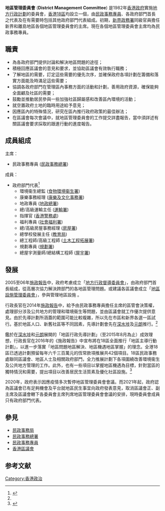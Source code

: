 '''地區管理委員會''' ('''District Management Committee''') 是1982年[[香港殖民地時期#香港政府|香港政府]]實施[[地方行政計劃|地方行政計劃]]的委員會，[[香港|香港]][[香港行政區劃|18區]]均設立一個，由[[民政事務專員|民政事務專員]]、各政府部門首長之代表及在有需要時包括其他政府部門代表組成。初期，[[新界政務署|新界政務署]]同級官員擔任新界和離島地區各個地區管理委員會的主席。現在各個地區管理委員會主席均為民政事務專員。

==職責==
*為各政府部門提供討論和解決地區問題的途徑； 
*積極回應區議會的意見和要求，並協助區議會有效執行職務； 
*了解地區的需要，訂定這些需要的優先次序，並確保政府各項計劃在籌備和落實方面能及時滿足這些需要； 
*協調各政府部門在管理區內事務方面的活動和計劃，善用政府資源，確保能夠全面顧及社區的需要； 
*鼓勵並推動居民參與一些加強社區歸屬感和改善區內環境的活動； 
*就空置政府土地的臨時用途給予意見； 
*因應區內的特殊情況，研究在區內推行政府政策的最佳辦法； 
*在區議會每次會議中，就地區管理委員會的工作提交詳盡報告，當中須詳述有關區議會要求採取的跟進行動的進度報告。

==成員組成==
主席：
*民政事務專員 ([[民政事務總署|民政事務總署]])

成員：
*政府部門代表<ref name="#1">{{cite web |url=http://www.had.gov.hk/file_manager/tc/documents/public_services/district_administration/dc_information_note_pilot_scheme_chi.pdf |title=存档副本 |accessdate=2014-09-10 |deadurl=yes |archiveurl=https://web.archive.org/web/20140910195748/http://www.had.gov.hk/file_manager/tc/documents/public_services/district_administration/dc_information_note_pilot_scheme_chi.pdf |archivedate=2014-09-10 }}</ref>
**環境衞生總監 ([[食物環境衞生署|食物環境衞生署]])
**康樂事務經理 ([[康樂及文化事務署|康樂及文化事務署]])
**地政專員 ([[地政總署|地政總署]])
**總/高級運輸主任 ([[運輸署|運輸署]])
**指揮官 ([[香港警務處|香港警務處]])
**福利專員 ([[社會福利署|社會福利署]])
**總/高級房屋事務經理 ([[房屋署|房屋署]])
**總學校發展主任 ([[教育局_(香港)|教育局]])
**總工程師/高級工程師 ([[土木工程拓展署|土木工程拓展署]])
**規劃專員 ([[規劃署|規劃署]])
**總屋宇測量師/總結構工程師 ([[屋宇署|屋宇署]])

==發展== 
2005至06年[[香港施政報告|施政報告]]中，政府考慮成立「[[地方行政督導委員會|地方行政督導委員會]]」，由政府部門首長組成，從高層次協力解決跨部門的各地區管理問題。或建議各區議會成立「[[地區設施管理委員會|地區設施管理委員會]]」，參與管理地區設施 。

行政長官在2014年[[香港施政報告|施政報告]]中，給予由民政事務專員擔任主席的區管會決策權，處理部分涉及公共地方的管理和環境衞生等問題，並由區議會就工作優次提供意見。由於先導計劃所涵蓋的範圍可能比較複雜，所以先在市區和新界各選一區試行。基於地區人口、新舊社區等不同因素，先導計劃會先在[[深水埗|深水埗]]及[[元朗|元朗]]推行。<ref name="#1"/>

鑑於在[[深水埗|深水埗]]和[[元朗|元朗]]展開的「地區行政先導計劃」（至2015年8月為止）成效理想，行政長官在2016年的《施政報告》中宣布將在18區全面推行「地區主導行動計劃」，以進一步落實「地區問題地區解決、地區機遇地區掌握」的理念。全港18區已透過計劃預留每年六千三百萬元的恆常款項推展共42個項目。18區民政事務處聯同區議會、地區人士及相關政府部門，全力推展計劃下各項圍繞改善環境衞生及公共地方管理的工作。此外，也有一些項目以掌握地區機遇為目標，針對當區的獨特情況和需要，提出項目以改善居民生活質素及優化社區設施。<ref>{{Cite web |url=http://www.had.gov.hk/tc/strengthen_society.htm |title=存档副本 |accessdate=2017-08-03 |archive-date=2017-08-04 |archive-url=https://web.archive.org/web/20170804013020/http://www.had.gov.hk/tc/strengthen_society.htm |dead-url=no }}</ref>

2020年，政府表示因應疫情多次暫停地區管理委員會會議。而2021年起，政府認為區議會已有足夠機會及平台就地區民生事宜向政府發表意見，取消區議會正、副主席及區議會轄下各委員會主席列席地區管理委員會會議的安排，現時委員會成員只有政府部門代表。

==參見==

*[[民政事務局|民政事務局]]
*[[民政事務總署|民政事務總署]]
*[[民政事務專員|民政事務專員]]
*[[香港區議會|香港區議會]]

==参考文献==
{{Reflist}}

[[Category:香港政治|Category:香港政治]]